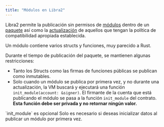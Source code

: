 ```yaml
---
title: "Módulos en Libra2"
---
```



Libra2 permite la publicación sin permisos de [módulos](/build/smart-contracts/book/modules-and-scripts)
dentro de un [paquete](/build/smart-contracts/book/packages) así como la [actualización](/build/smart-contracts/book/package-upgrades)
de aquellos que tengan la política de compatibilidad apropiada establecida.

Un módulo contiene varios structs y funciones, muy parecido a Rust.

Durante el tiempo de publicación del paquete, se mantienen algunas restricciones:

- Tanto los Structs como las firmas de funciones públicas se publican como inmutables.
- Solo cuando un módulo se publica por primera vez, y no durante una
  actualización, la VM buscará y ejecutará una función `init_module(account: &signer)`.
  El firmante de la cuenta que está publicando el módulo se pasa a la función
  `init_module` del contrato. **Esta función debe ser privada y no retornar ningún valor.**

<Aside type="note">
  `init_module` es opcional
  Solo es necesario si deseas inicializar datos al publicar un módulo por primera vez.
</Aside>
